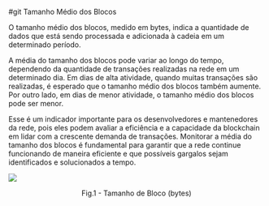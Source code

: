 #git Tamanho Médio dos Blocos

O tamanho médio dos blocos, medido em bytes, indica a quantidade de dados que está sendo processada e adicionada à cadeia em um determinado período.

A média do tamanho dos blocos pode variar ao longo do tempo, dependendo da quantidade de transações realizadas na rede em um determinado dia. Em dias de alta atividade, quando muitas transações são realizadas, é esperado que o tamanho médio dos blocos também aumente. Por outro lado, em dias de menor atividade, o tamanho médio dos blocos pode ser menor.

Esse é um indicador importante para os desenvolvedores e mantenedores da rede, pois eles podem avaliar a eficiência e a capacidade da blockchain em lidar com a crescente demanda de transações. Monitorar a média do tamanho dos blocos é fundamental para garantir que a rede continue funcionando de maneira eficiente e que possíveis gargalos sejam identificados e solucionados a tempo.

![](../../imgs/oc_activeaddr.jpg)

<figcaption align="center" style={{ fontSize: "12px", color: "#B0B0B0 " }}>
  Fig.1 - Tamanho de Bloco (bytes)
</figcaption>
